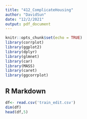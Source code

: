 ```yaml
---
title: "412_ComplicateHousing"
author: "DavidSun"
date: "12/2/2021"
output: pdf_document
---
```


```r
knitr::opts_chunk$set(echo = TRUE)
library(corrplot)
library(ggplot2)
library(dplyr)
library(glmnet)
library(car)
library(MASS)
library(caret) 
library(ggcorrplot)
```

## R Markdown


```r
df<- read.csv('train_edit.csv')
dim(df) 
head(df,5)
```

